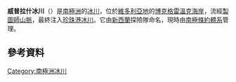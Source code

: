 {{coord|72|16|S|167|42|E|display=title}}

'''威普拉什冰川'''（{{lang-en|Whiplash Glacier}}）是[[南極洲|南極洲]]的[[冰川|冰川]]，位於[[維多利亞地|維多利亞地]]的[[博克格雷溫克海岸|博克格雷溫克海岸]]，流經[[製圖師山脈|製圖師山脈]]，最終注入[[珍珠港冰川|珍珠港冰川]]。它由[[新西蘭|新西蘭]]探險隊命名，現時由[[南極條約體系|南極條約體系]]管理。

==參考資料==
{{usgs-gazetteer}}

{{DEFAULTSORT:Whiplash Glacier}}
[[Category:南極洲冰川|Category:南極洲冰川]]


{{BorchgrevinkCoast-geo-stub}}